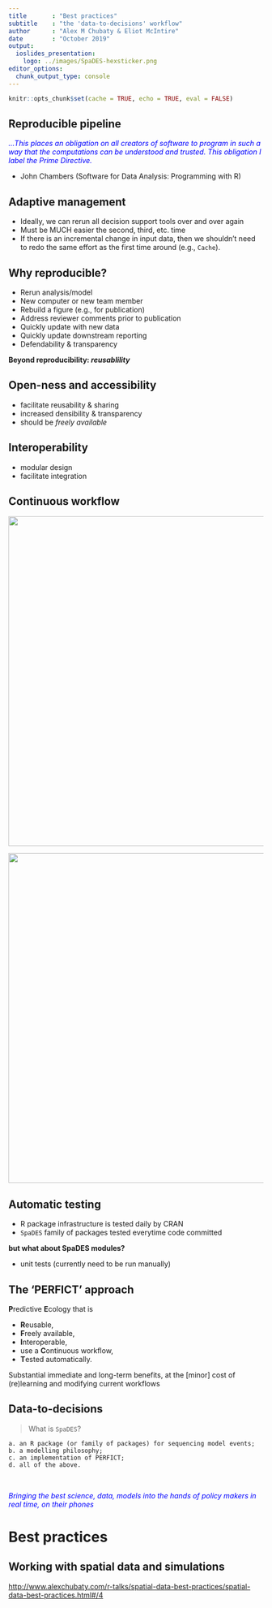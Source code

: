 ```yaml
---
title       : "Best practices"
subtitle    : "the 'data-to-decisions' workflow"
author      : "Alex M Chubaty & Eliot McIntire"
date        : "October 2019"
output:
  ioslides_presentation:
    logo: ../images/SpaDES-hexsticker.png
editor_options: 
  chunk_output_type: console
---
```


```r
knitr::opts_chunk$set(cache = TRUE, echo = TRUE, eval = FALSE)
```

## Reproducible pipeline

<div class="centered" style="color:#0000FF">
*…This places an obligation on all creators of software to program in such a way that the computations can be understood and trusted. This obligation I label the Prime Directive.*
</div>

- John Chambers (Software for Data Analysis: Programming with R)

## Adaptive management

- Ideally, we can rerun all decision support tools over and over again
- Must be MUCH easier the second, third, etc. time
- If there is an incremental change in input data, then we shouldn't need to redo the same effort as the first time around (e.g., `Cache`).

## Why reproducible?

- Rerun analysis/model
- New computer or new team member
- Rebuild a figure (e.g., for publication)
- Address reviewer comments prior to publication
- Quickly update with new data
- Quickly update downstream reporting
- Defendability & transparency

**Beyond reproducibility: _reusablility_**

## Open-ness and accessibility

- facilitate reusability & sharing
- increased densibility & transparency
- should be _freely available_

## Interoperability

- modular design
- facilitate integration

## Continuous workflow

<img src="../images/workflow1.png" align="middle" width="650" margin="0 auto" />

<img src="../images/workflow2.png" align="middle" width="650" margin="0 auto" />

## Automatic testing

- R package infrastructure is tested daily by CRAN
- `SpaDES` family of packages tested everytime code committed

**but what about SpaDES modules?**

- unit tests (currently need to be run manually)

## The 'PERFICT' approach

**P**redictive **E**cology that is

- **R**eusable,
- **F**reely available,
- **I**nteroperable,
- use a **C**ontinuous workflow,
- **T**ested automatically.

Substantial immediate and long-term benefits, at the [minor] cost of (re)learning and modifying current workflows

## Data-to-decisions

> What is `SpaDES`?
    
    a. an R package (or family of packages) for sequencing model events;
    b. a modelling philosophy;
    c. an implementation of PERFICT;
    d. all of the above.

<br />

<div class="centered" style="color:#0000FF">
*Bringing the best science, data, models into the hands of policy makers in real time, on their phones*
</div>

# Best practices

## Working with spatial data and simulations

<http://www.alexchubaty.com/r-talks/spatial-data-best-practices/spatial-data-best-practices.html#/4>
